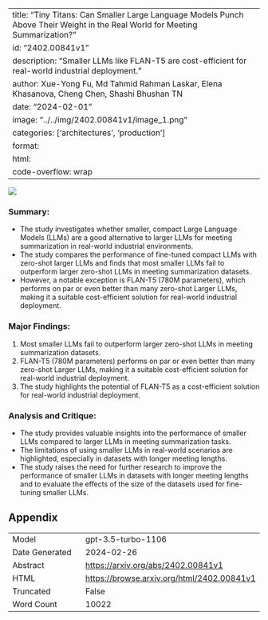
---
title: "Tiny Titans: Can Smaller Large Language Models Punch Above Their Weight in the Real World for Meeting Summarization?"
id: "2402.00841v1"
description: "Smaller LLMs like FLAN-T5 are cost-efficient for real-world industrial deployment."
author: Xue-Yong Fu, Md Tahmid Rahman Laskar, Elena Khasanova, Cheng Chen, Shashi Bhushan TN
date: "2024-02-01"
image: "../../img/2402.00841v1/image_1.png"
categories: ['architectures', 'production']
format:
  html:
    code-overflow: wrap
---

![](../../img/2402.00841v1/image_1.png)

### Summary:
- The study investigates whether smaller, compact Large Language Models (LLMs) are a good alternative to larger LLMs for meeting summarization in real-world industrial environments.
- The study compares the performance of fine-tuned compact LLMs with zero-shot larger LLMs and finds that most smaller LLMs fail to outperform larger zero-shot LLMs in meeting summarization datasets.
- However, a notable exception is FLAN-T5 (780M parameters), which performs on par or even better than many zero-shot Larger LLMs, making it a suitable cost-efficient solution for real-world industrial deployment.

### Major Findings:
1. Most smaller LLMs fail to outperform larger zero-shot LLMs in meeting summarization datasets.
2. FLAN-T5 (780M parameters) performs on par or even better than many zero-shot Larger LLMs, making it a suitable cost-efficient solution for real-world industrial deployment.
3. The study highlights the potential of FLAN-T5 as a cost-efficient solution for real-world industrial deployment.

### Analysis and Critique:
- The study provides valuable insights into the performance of smaller LLMs compared to larger LLMs in meeting summarization tasks.
- The limitations of using smaller LLMs in real-world scenarios are highlighted, especially in datasets with longer meeting lengths.
- The study raises the need for further research to improve the performance of smaller LLMs in datasets with longer meeting lengths and to evaluate the effects of the size of the datasets used for fine-tuning smaller LLMs.

## Appendix

|          |          |
|----------|----------|
| Model     | gpt-3.5-turbo-1106       |
| Date Generated     | 2024-02-26       |
| Abstract | [https://arxiv.org/abs/2402.00841v1](https://arxiv.org/abs/2402.00841v1)        |
| HTML     | [https://browse.arxiv.org/html/2402.00841v1](https://browse.arxiv.org/html/2402.00841v1)       |
| Truncated       | False       |
| Word Count       | 10022       |